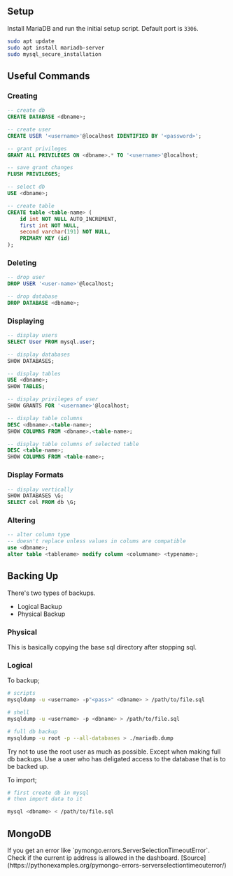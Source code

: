 
## Setup

Install MariaDB and run the initial setup script. Default port is `3306`.

``` bash
sudo apt update
sudo apt install mariadb-server
sudo mysql_secure_installation
```

## Useful Commands

### Creating

``` sql
-- create db
CREATE DATABASE <dbname>;

-- create user
CREATE USER '<username>'@localhost IDENTIFIED BY '<password>';

-- grant privileges
GRANT ALL PRIVILEGES ON <dbname>.* TO '<username>'@localhost;

-- save grant changes
FLUSH PRIVILEGES;
```

``` sql
-- select db
USE <dbname>;

-- create table
CREATE table <table-name> (
    id int NOT NULL AUTO_INCREMENT,
    first int NOT NULL,
    second varchar(191) NOT NULL,
    PRIMARY KEY (id)
);
```

### Deleting

``` sql
-- drop user
DROP USER '<user-name>'@localhost;

-- drop database
DROP DATABASE <dbname>;
```

### Displaying

``` sql
-- display users
SELECT User FROM mysql.user;

-- display databases
SHOW DATABASES;

-- display tables
USE <dbname>;
SHOW TABLES;
```

``` sql
-- display privileges of user
SHOW GRANTS FOR '<username>'@localhost;
```

``` sql
-- display table columns
DESC <dbname>.<table-name>;
SHOW COLUMNS FROM <dbname>.<table-name>;

-- display table columns of selected table
DESC <table-name>;
SHOW COLUMNS FROM <table-name>;
```

### Display Formats

``` sql
-- display vertically
SHOW DATABASES \G;
SELECT col FROM db \G;
```

### Altering

``` sql
-- alter column type
-- doesn't replace unless values in colums are compatible
use <dbname>;
alter table <tablename> modify column <columname> <typename>;
```

## Backing Up

There's two types of backups.

- Logical Backup
- Physical Backup

### Physical

This is basically copying the base sql directory after stopping sql.

### Logical

To backup;

``` bash
# scripts
mysqldump -u <username> -p"<pass>" <dbname> > /path/to/file.sql

# shell
mysqldump -u <username> -p <dbname> > /path/to/file.sql

# full db backup
mysqldump -u root -p --all-databases > ./mariadb.dump
```

<Warning>
  Try not to use the root user as much as possible. Except when making full db backups. Use a user who has deligated access to the database that is to be backed up.
</Warning>

To import;

``` bash
# first create db in mysql
# then import data to it

mysql <dbname> < /path/to/file.sql
```

## MongoDB

<Error>
  If you get an error like `pymongo.errors.ServerSelectionTimeoutError`. Check if the current ip address is allowed in the dashboard. [Source](https://pythonexamples.org/pymongo-errors-serverselectiontimeouterror/)
</Error>


